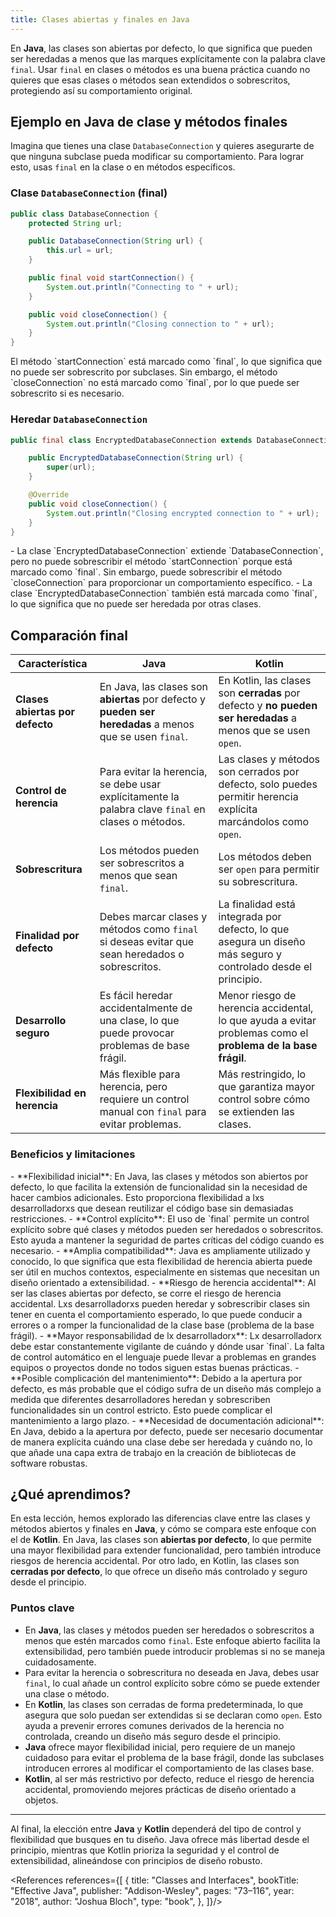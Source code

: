```yaml
---
title: Clases abiertas y finales en Java
---
```


<ReadingTime />
<GitHubRepoLink user="r8vnhill" repo="" />

En **Java**, las clases son abiertas por defecto, lo que significa que pueden ser heredadas a menos que las marques explícitamente con la palabra clave `final`. Usar `final` en clases o métodos es una buena práctica cuando no quieres que esas clases o métodos sean extendidos o sobrescritos, protegiendo así su comportamiento original.

## Ejemplo en Java de clase y métodos finales

Imagina que tienes una clase `DatabaseConnection` y quieres asegurarte de que ninguna subclase pueda modificar su comportamiento. Para lograr esto, usas `final` en la clase o en métodos específicos.

### Clase `DatabaseConnection` (final)

```java
public class DatabaseConnection {
    protected String url;

    public DatabaseConnection(String url) {
        this.url = url;
    }

    public final void startConnection() {
        System.out.println("Connecting to " + url);
    }

    public void closeConnection() {
        System.out.println("Closing connection to " + url);
    }
}
```

<Explanation>
    El método `startConnection` está marcado como `final`, lo que significa que no puede ser sobrescrito por subclases. Sin embargo, el método `closeConnection` no está marcado como `final`, por lo que puede ser sobrescrito si es necesario.
</Explanation>

### Heredar `DatabaseConnection`

```java
public final class EncryptedDatabaseConnection extends DatabaseConnection {

    public EncryptedDatabaseConnection(String url) {
        super(url);
    }

    @Override
    public void closeConnection() {
        System.out.println("Closing encrypted connection to " + url);
    }
}
```

<Explanation>
    - La clase `EncryptedDatabaseConnection` extiende `DatabaseConnection`, pero no puede sobrescribir el método `startConnection` porque está marcado como `final`. Sin embargo, puede sobrescribir el método `closeConnection` para proporcionar un comportamiento específico.
    - La clase `EncryptedDatabaseConnection` también está marcada como `final`, lo que significa que no puede ser heredada por otras clases.
</Explanation>

## Comparación final

| **Característica**                       | **Java**                                                                                               | **Kotlin**                                                                                                  |
|------------------------------------------|--------------------------------------------------------------------------------------------------------|-------------------------------------------------------------------------------------------------------------|
| **Clases abiertas por defecto**          | En Java, las clases son **abiertas** por defecto y **pueden ser heredadas** a menos que se usen `final`. | En Kotlin, las clases son **cerradas** por defecto y **no pueden ser heredadas** a menos que se usen `open`. |
| **Control de herencia**                  | Para evitar la herencia, se debe usar explícitamente la palabra clave `final` en clases o métodos.       | Las clases y métodos son cerrados por defecto, solo puedes permitir herencia explícita marcándolos como `open`. |
| **Sobrescritura**                        | Los métodos pueden ser sobrescritos a menos que sean `final`.                                            | Los métodos deben ser `open` para permitir su sobrescritura.                                                 |
| **Finalidad por defecto**                | Debes marcar clases y métodos como `final` si deseas evitar que sean heredados o sobrescritos.           | La finalidad está integrada por defecto, lo que asegura un diseño más seguro y controlado desde el principio. |
| **Desarrollo seguro**                    | Es fácil heredar accidentalmente de una clase, lo que puede provocar problemas de base frágil.           | Menor riesgo de herencia accidental, lo que ayuda a evitar problemas como el **problema de la base frágil**.  |
| **Flexibilidad en herencia**             | Más flexible para herencia, pero requiere un control manual con `final` para evitar problemas.            | Más restringido, lo que garantiza mayor control sobre cómo se extienden las clases.                           |

### Beneficios y limitaciones

<ProCons>
  <Pros>
    - **Flexibilidad inicial**: En Java, las clases y métodos son abiertos por defecto, lo que facilita la extensión de funcionalidad sin la necesidad de hacer cambios adicionales. Esto proporciona flexibilidad a lxs desarrolladorxs que desean reutilizar el código base sin demasiadas restricciones.
    - **Control explícito**: El uso de `final` permite un control explícito sobre qué clases y métodos pueden ser heredados o sobrescritos. Esto ayuda a mantener la seguridad de partes críticas del código cuando es necesario.
    - **Amplia compatibilidad**: Java es ampliamente utilizado y conocido, lo que significa que esta flexibilidad de herencia abierta puede ser útil en muchos contextos, especialmente en sistemas que necesitan un diseño orientado a extensibilidad.
  </Pros>
  <Cons>
    - **Riesgo de herencia accidental**: Al ser las clases abiertas por defecto, se corre el riesgo de herencia accidental. Lxs desarrolladorxs pueden heredar y sobrescribir clases sin tener en cuenta el comportamiento esperado, lo que puede conducir a errores o a romper la funcionalidad de la clase base (problema de la base frágil).
    - **Mayor responsabilidad de lx desarrolladorx**: Lx desarrolladorx debe estar constantemente vigilante de cuándo y dónde usar `final`. La falta de control automático en el lenguaje puede llevar a problemas en grandes equipos o proyectos donde no todos siguen estas buenas prácticas.
    - **Posible complicación del mantenimiento**: Debido a la apertura por defecto, es más probable que el código sufra de un diseño más complejo a medida que diferentes desarrolladores heredan y sobrescriben funcionalidades sin un control estricto. Esto puede complicar el mantenimiento a largo plazo.
    - **Necesidad de documentación adicional**: En Java, debido a la apertura por defecto, puede ser necesario documentar de manera explícita cuándo una clase debe ser heredada y cuándo no, lo que añade una capa extra de trabajo en la creación de bibliotecas de software robustas.
  </Cons>
</ProCons>

## ¿Qué aprendimos?

En esta lección, hemos explorado las diferencias clave entre las clases y métodos abiertos y finales en **Java**, y cómo se compara este enfoque con el de **Kotlin**. En Java, las clases son **abiertas por defecto**, lo que permite una mayor flexibilidad para extender funcionalidad, pero también introduce riesgos de herencia accidental. Por otro lado, en Kotlin, las clases son **cerradas por defecto**, lo que ofrece un diseño más controlado y seguro desde el principio.

### Puntos clave

- En **Java**, las clases y métodos pueden ser heredados o sobrescritos a menos que estén marcados como `final`. Este enfoque abierto facilita la extensibilidad, pero también puede introducir problemas si no se maneja cuidadosamente.
- Para evitar la herencia o sobrescritura no deseada en Java, debes usar `final`, lo cual añade un control explícito sobre cómo se puede extender una clase o método.
- En **Kotlin**, las clases son cerradas de forma predeterminada, lo que asegura que solo puedan ser extendidas si se declaran como `open`. Esto ayuda a prevenir errores comunes derivados de la herencia no controlada, creando un diseño más seguro desde el principio.
- **Java** ofrece mayor flexibilidad inicial, pero requiere de un manejo cuidadoso para evitar el problema de la base frágil, donde las subclases introducen errores al modificar el comportamiento de las clases base.
- **Kotlin**, al ser más restrictivo por defecto, reduce el riesgo de herencia accidental, promoviendo mejores prácticas de diseño orientado a objetos.

---

Al final, la elección entre **Java** y **Kotlin** dependerá del tipo de control y flexibilidad que busques en tu diseño. Java ofrece más libertad desde el principio, mientras que Kotlin prioriza la seguridad y el control de extensibilidad, alineándose con principios de diseño robusto.

<References references={[
    {
        title: "Classes and Interfaces",
        bookTitle: "Effective Java",
        publisher: "Addison-Wesley",
        pages: "73–116",
        year: "2018",
        author: "Joshua Bloch",
        type: "book",
    },
]}/>
